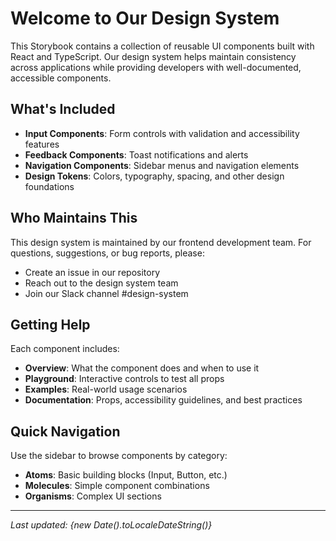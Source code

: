 
<Meta title="Introduction" />

# Welcome to Our Design System

This Storybook contains a collection of reusable UI components built with React and TypeScript. Our design system helps maintain consistency across applications while providing developers with well-documented, accessible components.

## What's Included

- **Input Components**: Form controls with validation and accessibility features
- **Feedback Components**: Toast notifications and alerts
- **Navigation Components**: Sidebar menus and navigation elements
- **Design Tokens**: Colors, typography, spacing, and other design foundations

## Who Maintains This

This design system is maintained by our frontend development team. For questions, suggestions, or bug reports, please:

- Create an issue in our repository
- Reach out to the design system team
- Join our Slack channel #design-system

## Getting Help

Each component includes:

- **Overview**: What the component does and when to use it
- **Playground**: Interactive controls to test all props
- **Examples**: Real-world usage scenarios
- **Documentation**: Props, accessibility guidelines, and best practices

## Quick Navigation

Use the sidebar to browse components by category:

- **Atoms**: Basic building blocks (Input, Button, etc.)
- **Molecules**: Simple component combinations
- **Organisms**: Complex UI sections

---

_Last updated: {new Date().toLocaleDateString()}_
